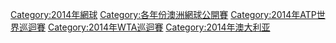 [[Category:2014年網球|Category:2014年網球]]
[[Category:各年份澳洲網球公開賽|Category:各年份澳洲網球公開賽]]
[[Category:2014年ATP世界巡迴賽|Category:2014年ATP世界巡迴賽]]
[[Category:2014年WTA巡迴賽|Category:2014年WTA巡迴賽]]
[[Category:2014年澳大利亚|Category:2014年澳大利亚]]